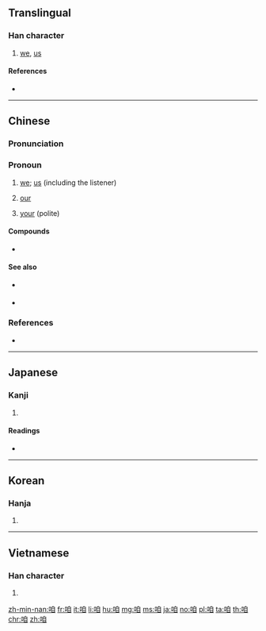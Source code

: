 ==Translingual==

===Han character===
{{Han char|rn=30|rad=口|as=06|sn=9|four=66000|canj=RHBU|ids=⿰口自}}

# [[we]], [[us]]

====References====
* {{Han ref|kx=0187.070|dkj=03552|dj=0406.090|hdz=10618.060|uh=54B1|ud=21681|bh=ABA5|bd=43941}}

----

==Chinese==
{{zh-forms}}

===Pronunciation===
{{theaji|lán}}
{{zh-pron
|m=zán |ma=y
|c=zaa1
|h=pfs=
|md=
|mn=lán
|w=
|mc=
|oc=
|cat=pronoun
}}

===Pronoun===
{{zh-pronoun}}

# [[we]]; [[us]] (including the listener)
# {{lb|zh|Min Nan}} [[our]]
# {{lb|zh|Min Nan}} [[your]] (polite)

====Compounds====
* {{zh-l|咱們}}

====See also====
* {{q|Mandarin}} {{zh-l|我們}}
* {{q|Min Nan}} {{zh-l|阮|[[gún]]; [[góan]]|we (excluding the listener)}}

===References===
* {{thcwd|4792}}

{{zh-cat|Beginning}}

----

==Japanese==

===Kanji===
{{ja-kanji|grade=|rs=口06}}

# {{defn|lang=ja|sort=口06}}

====Readings====
* {{ja-readings|on=[[さつ]] (satsu), [[さち]] (sachi), [[さ]] (sa), [[しゃ]] (sha)|kun=[[われ]] (ware)}}

----

==Korean==

===Hanja===
{{ko-hanja|hangeul=[[찰]], [[차]]|rv=chal, cha|mr=ch'al, ch'a}}

# {{defn|lang=ko|sort=口06}}

----

==Vietnamese==

===Han character===
{{vi-hantu|[[cha]], [[gia]], [[ta]], [[thánh]], [[thính]]|rs=口06}}

# {{han tu form of|ta|[[I]]; [[me]]; [[we]]; [[us]]}}

[[zh-min-nan:咱]]
[[fr:咱]]
[[it:咱]]
[[li:咱]]
[[hu:咱]]
[[mg:咱]]
[[ms:咱]]
[[ja:咱]]
[[no:咱]]
[[pl:咱]]
[[ta:咱]]
[[th:咱]]
[[chr:咱]]
[[zh:咱]]